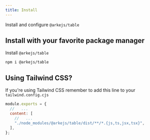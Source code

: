 ```yaml
---
title: Install
---
```


Install and configure `@arkejs/table`

## Install with your favorite package manager

Install `@arkejs/table`

```shell
npm i @arkejs/table
```

## Using Tailwind CSS?

If you're using Tailwind CSS remember to add this line to your `tailwind.config.cjs`

```js title='tailwind.config.cjs'
module.exports = {
  //   ...
  content: [
    //   ...
    "./node_modules/@arkejs/table/dist/**/*.{js,ts,jsx,tsx}",
  ],
};
```
